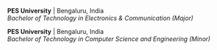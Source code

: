 
**PES University** | Bengaluru, India  
_Bachelor of Technology in Electronics & Communication (Major)_

**PES University** | Bengaluru, India  
_Bachelor of Technology in Computer Science and Engineering (Minor)_